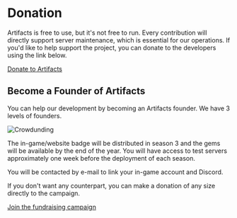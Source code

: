 
# Donation
Artifacts is free to use, but it's not free to run. Every contribution will directly support server maintenance, which is essential for our operations. If you'd like to help support the project, you can donate to the developers using the link below.

[Donate to Artifacts](https://www.paypal.com/donate/?hosted_button_id=H65954RZKKEJW)

## Become a Founder of Artifacts ##
 
 You can help our development by becoming an Artifacts founder. We have 3 levels of founders.

![Crowdunding](https://artifactsmmo.com/images/docs/crowdunding2.png)

The in-game/website badge will be distributed in season 3 and the gems will be available by the end of the year. 
You will have access to test servers approximately one week before the deployment of each season.

You will be contacted by e-mail to link your in-game account and Discord.

If you don't want any counterpart, you can make a donation of any size directly to the campaign.

[Join the fundraising campaign](https://www.paypal.com/donate?campaign_id=VE7Y8C35ZPKRA)
